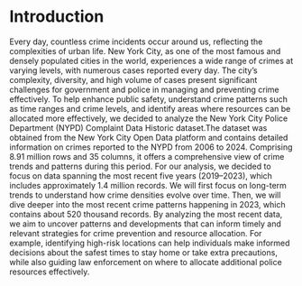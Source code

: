 # Introduction
Every day, countless crime incidents occur around us, reflecting the complexities of urban life. New York City, as one of the most famous and densely populated cities in the world, experiences a wide range of crimes at varying levels, with numerous cases reported every day. The city's complexity, diversity, and high volume of cases present significant challenges for government and police in managing and preventing crime effectively. To help enhance public safety, understand crime patterns such as time ranges and crime levels, and identify areas where resources can be allocated more effectively, we decided to analyze the New York City Police Department (NYPD) Complaint Data Historic dataset.The dataset was obtained from the New York City Open Data platform and contains detailed information on crimes reported to the NYPD from 2006 to 2024. Comprising 8.91 million rows and 35 columns, it offers a comprehensive view of crime trends and patterns during this period. For our analysis, we decided to focus on data spanning the most recent five years (2019–2023), which includes approximately 1.4 million records. We will first focus on long-term trends to understand how crime densities evolve over time. Then, we will dive deeper into the most recent crime patterns happening in 2023, which contains about 520 thousand records. By analyzing the most recent data, we aim to uncover patterns and developments that can inform timely and relevant strategies for crime prevention and resource allocation. For example, identifying high-risk locations can help individuals make informed decisions about the safest times to stay home or take extra precautions, while also guiding law enforcement on where to allocate additional police resources effectively.



